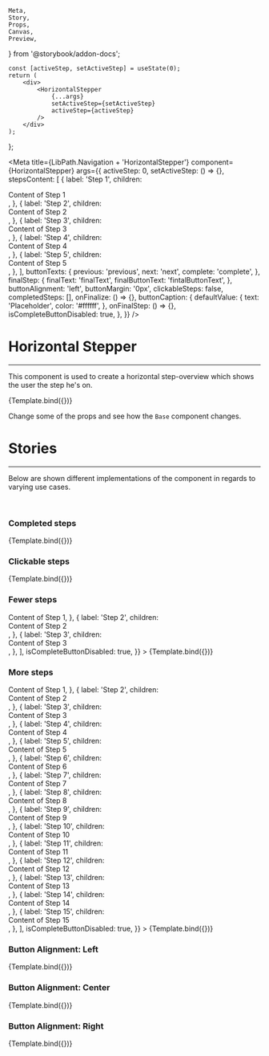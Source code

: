     Meta,
    Story,
    Props,
    Canvas,
    Preview,
} from '@storybook/addon-docs';

    const [activeStep, setActiveStep] = useState(0);
    return (
        <div>
            <HorizontalStepper
                {...args}
                setActiveStep={setActiveStep}
                activeStep={activeStep}
            />
        </div>
    );
};

<Meta
    title={LibPath.Navigation + 'HorizontalStepper'}
    component={HorizontalStepper}
    args={{
        activeStep: 0,
        setActiveStep: () => {},
        stepsContent: [
            {
                label: 'Step 1',
                children: <div>Content of Step 1</div>,
            },
            {
                label: 'Step 2',
                children: <div>Content of Step 2</div>,
            },
            {
                label: 'Step 3',
                children: <div>Content of Step 3</div>,
            },
            {
                label: 'Step 4',
                children: <div>Content of Step 4</div>,
            },
            {
                label: 'Step 5',
                children: <div>Content of Step 5</div>,
            },
        ],
        buttonTexts: {
            previous: 'previous',
            next: 'next',
            complete: 'complete',
        },
        finalStep: {
            finalText: 'finalText',
            finalButtonText: 'fintalButtonText',
        },
        buttonAlignment: 'left',
        buttonMargin: '0px',
        clickableSteps: false,
        completedSteps: [],
        onFinalize: () => {},
        buttonCaption: {
            defaultValue: {
                text: 'Placeholder',
                color: '#ffffff',
            },
            onFinalStep: () => {},
            isCompleteButtonDisabled: true,
        },
    }}
/>

# Horizontal Stepper

<ComponentStability variant="stable" />

<hr />

This component is used to create a horizontal step-overview which shows the user the step he's on.

<Preview withToolbar>
    <Story name="Base">{Template.bind({})}</Story>
</Preview>

Change some of the props and see how the `Base` component changes.

<Props story="Base" />

# Stories

<hr />

Below are shown different implementations of the component in regards to varying
use cases.

<br />

### Completed steps

<Canvas withToolbar>
    <Story
        name="Completed steps"
        args={{
            activeStep: 4,
            completedSteps: [0, 1, 2, 3, 4],
            isCompleteButtonDisabled: false,
        }}
    >
        {Template.bind({})}
    </Story>
</Canvas>

### Clickable steps

<Canvas withToolbar>
    <Story
        name="Clickable steps"
        args={{
            clickableSteps: true,
            isCompleteButtonDisabled: true,
        }}
    >
        {Template.bind({})}
    </Story>
</Canvas>

### Fewer steps

<Canvas withToolbar>
    <Story
        name="Fewer steps"
        args={{
            stepsContent: [
                {
                    label: 'Step 1',
                    children: <div> Content of Step 1</div>,
                },
                {
                    label: 'Step 2',
                    children: <div>Content of Step 2</div>,
                },
                {
                    label: 'Step 3',
                    children: <div>Content of Step 3</div>,
                },
            ],
            isCompleteButtonDisabled: true,
        }}
    >
        {Template.bind({})}
    </Story>
</Canvas>

### More steps

<Canvas withToolbar>
    <Story
        name="More steps"
        args={{
            stepsContent: [
                {
                    label: 'Step 1',
                    children: <div> Content of Step 1</div>,
                },
                {
                    label: 'Step 2',
                    children: <div>Content of Step 2</div>,
                },
                {
                    label: 'Step 3',
                    children: <div>Content of Step 3</div>,
                },
                {
                    label: 'Step 4',
                    children: <div>Content of Step 4</div>,
                },
                {
                    label: 'Step 5',
                    children: <div>Content of Step 5</div>,
                },
                {
                    label: 'Step 6',
                    children: <div>Content of Step 6</div>,
                },
                {
                    label: 'Step 7',
                    children: <div>Content of Step 7</div>,
                },
                {
                    label: 'Step 8',
                    children: <div>Content of Step 8</div>,
                },
                {
                    label: 'Step 9',
                    children: <div>Content of Step 9</div>,
                },
                {
                    label: 'Step 10',
                    children: <div>Content of Step 10</div>,
                },
                {
                    label: 'Step 11',
                    children: <div>Content of Step 11</div>,
                },
                {
                    label: 'Step 12',
                    children: <div>Content of Step 12</div>,
                },
                {
                    label: 'Step 13',
                    children: <div>Content of Step 13</div>,
                },
                {
                    label: 'Step 14',
                    children: <div>Content of Step 14</div>,
                },
                {
                    label: 'Step 15',
                    children: <div>Content of Step 15</div>,
                },
            ],
            isCompleteButtonDisabled: true,
        }}
    >
        {Template.bind({})}
    </Story>
</Canvas>

### Button Alignment: Left

<Canvas withToolbar>
    <Story
        name="Button Alignment: Left"
        args={{
            buttonAlignment: 'left',
            isCompleteButtonDisabled: true,
        }}
    >
        {Template.bind({})}
    </Story>
</Canvas>

### Button Alignment: Center

<Canvas withToolbar>
    <Story
        name="Button Alignment: Center"
        args={{
            buttonAlignment: 'center',
            isCompleteButtonDisabled: true,
        }}
    >
        {Template.bind({})}
    </Story>
</Canvas>

### Button Alignment: Right

<Canvas withToolbar>
    <Story
        name="Button Alignment: Right"
        args={{
            buttonAlignment: 'right',
            isCompleteButtonDisabled: true,
        }}
    >
        {Template.bind({})}
    </Story>
</Canvas>
